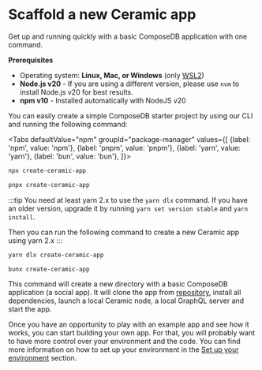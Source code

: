 
# Scaffold a new Ceramic app

Get up and running quickly with a basic ComposeDB application with one command.

**Prerequisites**

- Operating system: **Linux, Mac, or Windows** (only [WSL2](https://learn.microsoft.com/en-us/windows/wsl/install))
- **Node.js v20** - If you are using a different version, please use `nvm` to install Node.js v20 for best results.
- **npm v10** - Installed automatically with NodeJS v20

You can easily create a simple ComposeDB starter project by using our CLI and running the following command:

<Tabs
  defaultValue="npm"
  groupId="package-manager"
  values={[
    {label: 'npm', value: 'npm'},
    {label: 'pnpm', value: 'pnpm'},
    {label: 'yarn', value: 'yarn'},
    {label: 'bun', value: 'bun'},
  ]}>
  <TabItem value="npm">

```powershell
npx create-ceramic-app
```

  </TabItem>
  <TabItem value="pnpm">

```powershell
pnpx create-ceramic-app
```

  </TabItem>
  <TabItem value="yarn">

:::tip
You need at least yarn 2.x to use the `yarn dlx` command. If you have an older version, upgrade it by running `yarn set version stable` and `yarn install`.

Then you can run the following command to create a new Ceramic app using yarn 2.x
:::

```powershell
yarn dlx create-ceramic-app
```

  </TabItem>
  <TabItem value="bun">

```powershell
bunx create-ceramic-app
```

  </TabItem>
</Tabs>

This command will create a new directory with a basic ComposeDB application (a social app). It will clone the app from [repository](https://github.com/ceramicstudio/ComposeDbExampleApp.git), install all dependencies, launch a local Ceramic node, a local GraphQL server and start the app.

Once you have an opportunity to play with an example app and see how it works, you can start building your own app. For that, you will probably want to have more control over your environment and the code. You can find more information on how to set up your environment in the [Set up your environment](./set-up-your-environment.mdx) section.
